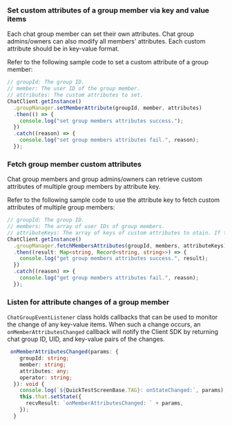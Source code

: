 <PlatformWrapper platform="react-native">

### Set custom attributes of a group member via key and value items

Each chat group member can set their own attributes. Chat group admins/owners can also modify all members' attributes. Each custom attribute should be in key-value format.

Refer to the following sample code to set a custom attribute of a group member:

```typescript
// groupId: The group ID.
// member: The user ID of the group member.
// attributes: The custom attributes to set.
ChatClient.getInstance()
  .groupManager.setMemberAttribute(groupId, member, attributes)
  .then(() => {
    console.log("set group members attributes success.");
  })
  .catch((reason) => {
    console.log("set group members attributes fail.", reason);
  });

```

### Fetch group member custom attributes

Chat group members and group admins/owners can retrieve custom attributes of multiple group members by attribute key.

Refer to the following sample code to use the attribute key to fetch custom attributes of multiple group members:

```typescript
// groupId: The group ID.
// members: The array of user IDs of group members.
// attributeKeys: The array of keys of custom attributes to otain. If the array is empty or no key is passed in, all custom attributes of these members are obtained.
ChatClient.getInstance()
  .groupManager.fetchMembersAttributes(groupId, members, attributeKeys)
  .then((result: Map<string, Record<string, string>>) => { 
    console.log("get group members attributes success.", result); 
  })
  .catch((reason) => { 
    console.log("get group members attributes fail.", reason); 
  });
```


### Listen for attribute changes of a group member

`ChatGroupEventListener` class holds callbacks that can be used to monitor the change of any key-value items. When such a change occurs, an `onMemberAttributesChanged` callback will notify the Client SDK by returning chat group ID, UID, and key-value pairs of the changes.

```typescript
 onMemberAttributesChanged(params: {
    groupId: string;
    member: string;
    attributes: any;
    operator: string;
  }): void {
    console.log(`${QuickTestScreenBase.TAG}: onStateChanged:`, params);
    this.that.setState({
      recvResult: `onMemberAttributesChanged: ` + params,
    });
  }
```

</PlatformWrapper>